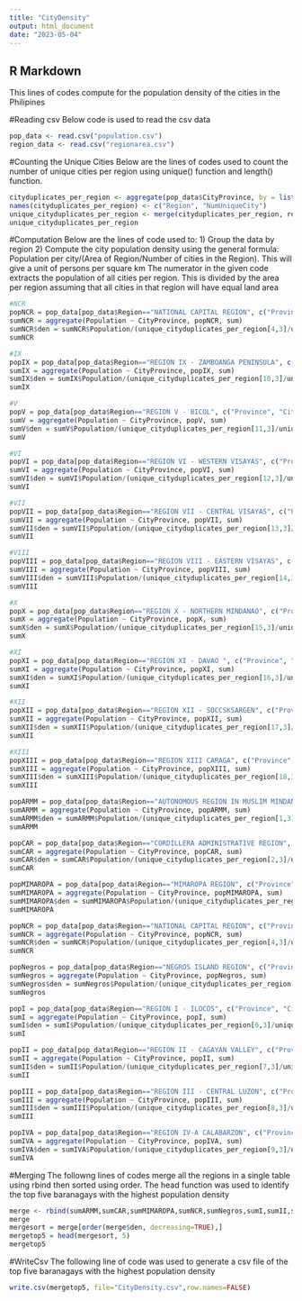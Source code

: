 ```yaml
---
title: "CityDensity"
output: html_document
date: "2023-05-04"
---
```


## R Markdown
This lines of codes compute for the population density of the cities in the Philipines

#Reading csv
Below code is used to read the csv data
```r
pop_data <- read.csv("population.csv")
region_data <- read.csv("regionarea.csv")
```

#Counting the Unique Cities
Below are the lines of codes used to count the number of unique cities per region using unique() function and length() function.
```r
cityduplicates_per_region <- aggregate(pop_data$CityProvince, by = list(pop_data$Region), FUN = function(x) length(unique(x)))
names(cityduplicates_per_region) <- c("Region", "NumUniqueCity")
unique_cityduplicates_per_region <- merge(cityduplicates_per_region, region_data)
unique_cityduplicates_per_region
```

#Computation
Below are the lines of code used to:
1) Group the data by region
2) Compute the city population density using the general formula: Population per city/(Area of Region/Number of cities in the Region). This will give a unit of persons per square km
  The numerator in the given code extracts the population of all cities per region. This is divided by the area per region assuming that all cities in that region will have equal land area
```r

#NCR
popNCR = pop_data[pop_data$Region=="NATIONAL CAPITAL REGION", c("Province", "CityProvince","Barangay","Population")]
sumNCR = aggregate(Population ~ CityProvince, popNCR, sum)
sumNCR$den = sumNCR$Population/(unique_cityduplicates_per_region[4,3]/unique_cityduplicates_per_region[4,2])
sumNCR

#IX
popIX = pop_data[pop_data$Region=="REGION IX - ZAMBOANGA PENINSULA", c("Province", "CityProvince","Barangay","Population")]
sumIX = aggregate(Population ~ CityProvince, popIX, sum)
sumIX$den = sumIX$Population/(unique_cityduplicates_per_region[10,3]/unique_cityduplicates_per_region[10,2])
sumIX

#V
popV = pop_data[pop_data$Region=="REGION V - BICOL", c("Province", "CityProvince","Barangay","Population")]
sumV = aggregate(Population ~ CityProvince, popV, sum)
sumV$den = sumV$Population/(unique_cityduplicates_per_region[11,3]/unique_cityduplicates_per_region[11,2])
sumV

#VI
popVI = pop_data[pop_data$Region=="REGION VI - WESTERN VISAYAS", c("Province", "CityProvince","Barangay","Population")]
sumVI = aggregate(Population ~ CityProvince, popVI, sum)
sumVI$den = sumVI$Population/(unique_cityduplicates_per_region[12,3]/unique_cityduplicates_per_region[12,2])
sumVI

#VII
popVII = pop_data[pop_data$Region=="REGION VII - CENTRAL VISAYAS", c("Province", "CityProvince","Barangay","Population")]
sumVII = aggregate(Population ~ CityProvince, popVII, sum)
sumVII$den = sumVII$Population/(unique_cityduplicates_per_region[13,3]/unique_cityduplicates_per_region[13,2])
sumVII

#VIII
popVIII = pop_data[pop_data$Region=="REGION VIII - EASTERN VISAYAS", c("Province", "CityProvince","Barangay","Population")]
sumVIII = aggregate(Population ~ CityProvince, popVIII, sum)
sumVIII$den = sumVIII$Population/(unique_cityduplicates_per_region[14,3]/unique_cityduplicates_per_region[14,2])
sumVIII

#X
popX = pop_data[pop_data$Region=="REGION X - NORTHERN MINDANAO", c("Province", "CityProvince","Barangay","Population")]
sumX = aggregate(Population ~ CityProvince, popX, sum)
sumX$den = sumX$Population/(unique_cityduplicates_per_region[15,3]/unique_cityduplicates_per_region[15,2])
sumX

#XI
popXI = pop_data[pop_data$Region=="REGION XI - DAVAO ", c("Province", "CityProvince","Barangay","Population")]
sumXI = aggregate(Population ~ CityProvince, popXI, sum)
sumXI$den = sumXI$Population/(unique_cityduplicates_per_region[16,3]/unique_cityduplicates_per_region[16,2])
sumXI

#XII
popXII = pop_data[pop_data$Region=="REGION XII - SOCCSKSARGEN", c("Province", "CityProvince","Barangay","Population")]
sumXII = aggregate(Population ~ CityProvince, popXII, sum)
sumXII$den = sumXII$Population/(unique_cityduplicates_per_region[17,3]/unique_cityduplicates_per_region[17,2])
sumXII

#XIII
popXIII = pop_data[pop_data$Region=="REGION XIII CARAGA", c("Province", "CityProvince","Barangay","Population")]
sumXIII = aggregate(Population ~ CityProvince, popXIII, sum)
sumXIII$den = sumXIII$Population/(unique_cityduplicates_per_region[18,3]/unique_cityduplicates_per_region[18,2])
sumXIII

popARMM = pop_data[pop_data$Region=="AUTONOMOUS REGION IN MUSLIM MINDANAO (ARMM)", c("Province", "CityProvince","Barangay","Population")]
sumARMM = aggregate(Population ~ CityProvince, popARMM, sum)
sumARMM$den = sumARMM$Population/(unique_cityduplicates_per_region[1,3]/unique_cityduplicates_per_region[1,2])
sumARMM

popCAR = pop_data[pop_data$Region=="CORDILLERA ADMINISTRATIVE REGION", c("Province", "CityProvince","Barangay","Population")]
sumCAR = aggregate(Population ~ CityProvince, popCAR, sum)
sumCAR$den = sumCAR$Population/(unique_cityduplicates_per_region[2,3]/unique_cityduplicates_per_region[2,2])
sumCAR

popMIMAROPA = pop_data[pop_data$Region=="MIMAROPA REGION", c("Province", "CityProvince","Barangay","Population")]
sumMIMAROPA = aggregate(Population ~ CityProvince, popMIMAROPA, sum)
sumMIMAROPA$den = sumMIMAROPA$Population/(unique_cityduplicates_per_region[3,3]/unique_cityduplicates_per_region[3,2])
sumMIMAROPA

popNCR = pop_data[pop_data$Region=="NATIONAL CAPITAL REGION", c("Province", "CityProvince","Barangay","Population")]
sumNCR = aggregate(Population ~ CityProvince, popNCR, sum)
sumNCR$den = sumNCR$Population/(unique_cityduplicates_per_region[4,3]/unique_cityduplicates_per_region[4,2])
sumNCR

popNegros = pop_data[pop_data$Region=="NEGROS ISLAND REGION", c("Province", "CityProvince","Barangay","Population")]
sumNegros = aggregate(Population ~ CityProvince, popNegros, sum)
sumNegros$den = sumNegros$Population/(unique_cityduplicates_per_region[5,3]/unique_cityduplicates_per_region[5,2])
sumNegros

popI = pop_data[pop_data$Region=="REGION I - ILOCOS", c("Province", "CityProvince","Barangay","Population")]
sumI = aggregate(Population ~ CityProvince, popI, sum)
sumI$den = sumI$Population/(unique_cityduplicates_per_region[6,3]/unique_cityduplicates_per_region[6,2])
sumI

popII = pop_data[pop_data$Region=="REGION II - CAGAYAN VALLEY", c("Province", "CityProvince","Barangay","Population")]
sumII = aggregate(Population ~ CityProvince, popII, sum)
sumII$den = sumII$Population/(unique_cityduplicates_per_region[7,3]/unique_cityduplicates_per_region[7,2])
sumII

popIII = pop_data[pop_data$Region=="REGION III - CENTRAL LUZON", c("Province", "CityProvince","Barangay","Population")]
sumIII = aggregate(Population ~ CityProvince, popIII, sum)
sumIII$den = sumIII$Population/(unique_cityduplicates_per_region[8,3]/unique_cityduplicates_per_region[8,2])
sumIII

popIVA = pop_data[pop_data$Region=="REGION IV-A CALABARZON", c("Province", "CityProvince","Barangay","Population")]
sumIVA = aggregate(Population ~ CityProvince, popIVA, sum)
sumIVA$den = sumIVA$Population/(unique_cityduplicates_per_region[9,3]/unique_cityduplicates_per_region[9,2])
sumIVA
```

#Merging
The followng lines of codes merge all the regions in a single table using rbind then sorted using order. The head function was used to identify the top five baranagays with the highest population density
```r
merge <- rbind(sumARMM,sumCAR,sumMIMAROPA,sumNCR,sumNegros,sumI,sumII,sumIII,sumIVA, sumV, sumVI, sumVII, sumVIII, sumIX, sumX, sumXI, sumXII, sumXIII)
merge
mergesort = merge[order(merge$den, decreasing=TRUE),]
mergetop5 = head(mergesort, 5)
mergetop5
```

#WriteCsv
The following line of code was used to generate a csv file of the top five baranagays with the highest population density
```r
write.csv(mergetop5, file="CityDensity.csv",row.names=FALSE)
```